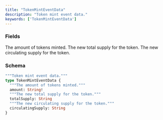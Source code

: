```yaml
---
title: "TokenMintEventData"
description: "Token mint event data."
keywords: ['TokenMintEventData']
---
```


### Fields

<ResponseField name="amount" type="String!" required>
  The amount of tokens minted.
</ResponseField>

<ResponseField name="totalSupply" type="String">
  The new total supply for the token.
</ResponseField>

<ResponseField name="circulatingSupply" type="String">
  The new circulating supply for the token.
</ResponseField>

### Schema


```graphql 
"""Token mint event data."""
type TokenMintEventData {
  """The amount of tokens minted."""
  amount: String!
  """The new total supply for the token."""
  totalSupply: String
  """The new circulating supply for the token."""
  circulatingSupply: String
}
```
